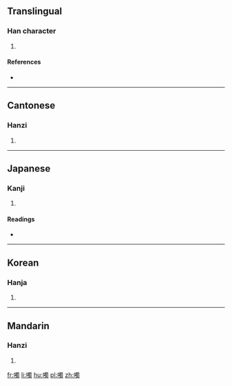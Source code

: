 ==Translingual==

===Han character===
{{Han char|rn=30|rad=口|as=13|sn=16|four=66027|canj=RWLI|ids=⿰口蜀}}

# {{defn|Han|sort=口13}}

====References====
* {{Han ref|kx=0209.290|dkj=04363|dj=0432.130|hdz=10691.130|uh=5663|ud=22115|bh=E942|bd=59714}}

----

==Cantonese==

===Hanzi===
{{yue-hanzi|jyut=[[doek3]], [[zau3]], [[zyu1]]|y=deuk3, jau3, jyu1}}

# {{defn|lang=yue|sort=口13}}

----

==Japanese==

===Kanji===
{{ja-kanji|grade=|rs=口13}}

# {{defn|lang=ja|sort=口13}}

====Readings====
* {{ja-readings|on=[[ちゅ]] (chu), [[ちゅう]] (chū), [[とう]] (tō), [[つ]] (tsu), [[しょく]] (shoku), [[そく]] (soku)|kun=[[くさばし]] (kusabashi), [[ついばむ]] (tsuibamu)}}

----

==Korean==

===Hanja===
{{ko-hanja|hangeul=[[주]], [[탁]]|rv=ju, tak|mr=chu, t'ak}}

# {{defn|lang=ko|sort=口13}}

----

==Mandarin==

===Hanzi===
{{cmn-hanzi|pin=[[zhòu]] ([[zhou4]]), [[zhuó]] ([[zhuo2]])|wg=chou<sup>4</sup>, cho<sup>2</sup>}}

# {{defn|lang=cmn|sort=口13}}

[[fr:噣]]
[[li:噣]]
[[hu:噣]]
[[pl:噣]]
[[zh:噣]]